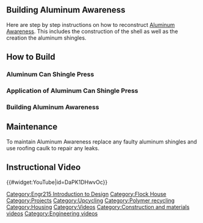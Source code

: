 {{Template: Flock House Student Projects Header}}
==Building Aluminum Awareness==
Here are step by step instructions on how to reconstruct [[Flock House Skin for the Win| Aluminum Awareness]]. This includes the construction of the shell as well as the creation the aluminum shingles.

==How to Build==
===Aluminum Can Shingle Press===
{{How to
|size= 250
|Image:Shingle crusher cut board to dimentions.jpg|
|1|Cut two hardwood boards to 2"x4"x6" dimensions (note: Please use safety goggles).
|Image:Shingle crusher dado cuts.jpg|
|2|Set dado blades on table saw to 3/8" thickness and 3/8" depth. Cut two grooves into each board an inch apart from one another and an inch from each side.
|Image:Shingle crusher insert slats.jpg|
|3|Insert two 3/8"x6"x3/8" hardwood slats into grooves of one of the boards.
|Image:Shingle crusher hinges.jpg|
|4|Use 1" wood screws to attach pin hinges to boards.
|Image:Shingle Crusher final pic.jpg|
|5|Aluminum can shingle crusher is complete.
}}

===Application of Aluminum Can Shingle Press===
{{How to
|size= 250
|Image:Cutting can.jpg|
|1|Cut the upper and lower ends off of a standard aluminum beverage can and cut a straight line down the middle of the can to create a flat piece of aluminum.
|Image:Cut can flat.jpg|
|2|Place flat piece of aluminum can into shingle crimper.
|Image:Stepping on crusher.jpg|
|3|Apply pressure to shingle crimper by either stepping on it or using a rubber mallet.
|Image:Final shingle.jpg|
|4|Open shingle crimper to remove shingle.
}}

===Building Aluminum Awareness===
{{How to
|size= 250
|Image:Create Frame Lattice.jpg|
|1|Designate the open area of the structure you wish to cover and create a frame using pine, fir, cedar, or any other type of structural wood. Use a either a band saw or chop saw to cut the pieces for the frame and use wood glue and nail gun to attach them to one another.
|Image:Sheath with Plywood.jpg|
|2|Sheath the non-window areas of your frame with plywood.
|Image:Cover with Roofing Paper.jpg|
|3|Cover the plywood sheathing with roofing paper using a staple gun to attach the paper to the plywood.
|Image:Staple on Shingles.jpg|
|4|Staple aluminum can shingles on top of the roofing paper, starting at the bottom of your shell and overlaying additional layers of shingles so that when rainwater runs down your shell the water will flow off of one shingle onto another. Do not start at the top! If you do, rainwater will catch behind the lower shingles causing your shell to leak. Once the shingles have been attached, cut off the excess on the edges to create a flush edge. Caution! Shingle edges can be very sharp, so when cutting the edges wear protective gloves to prevent injury.
|Image:Plastic Bottle Windows.jpg|
|5|Once all non-window areas are covered, cut 2-liter plastic bottles to staple onto the openings for the windows.
|Image:Add Trimming.jpg|
|6|Cover edges of windows with a thin strip of wood to increase the weather resisting ability of the structure as well as to make the structure more pleasing to the eye.
|Image:Final Skin pic.jpg|
|7|You have now reconstructed Aluminum Awareness!
}}

==Maintenance==
To maintain Aluminum Awareness replace any faulty aluminum shingles and use roofing caulk to repair any leaks.

==Instructional Video==
{{#widget:YouTube|id=DaPK1DHwvOc}}

[[Category:Engr215 Introduction to Design]]
[[Category:Flock House]]
[[Category:Projects]]
[[Category:Upcycling]]
[[Category:Polymer recycling]]
[[Category:Housing]]
[[Category:Videos]]
[[Category:Construction and materials videos]]
[[Category:Engineering videos]]